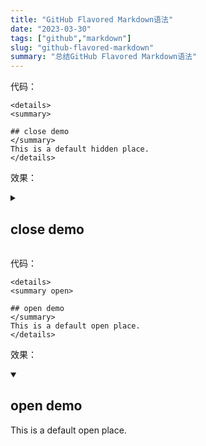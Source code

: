 ```yaml
---
title: "GitHub Flavored Markdown语法"
date: "2023-03-30"
tags: ["github","markdown"]
slug: "github-flavored-markdown"
summary: "总结GitHub Flavored Markdown语法"
---
```


代码：

```
<details>
<summary>

## close demo
</summary>
This is a default hidden place.
</details>
```

效果：

<details>
<summary>

## close demo
</summary>
This is a default hidden place.
</details>

代码：

```
<details>
<summary open>

## open demo
</summary>
This is a default open place.
</details>
```

效果：

<details open>
<summary>

## open demo
</summary>
This is a default open place.
</details>